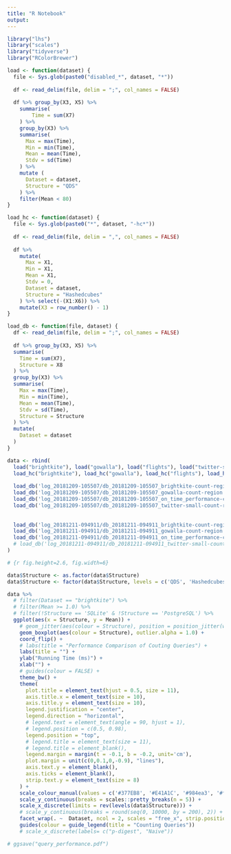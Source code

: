 ```yaml
---
title: "R Notebook"
output: 
---
```


```r
library("lhs")
library("scales")
library("tidyverse")
library("RColorBrewer")
```

```r
load <- function(dataset) {
  file <- Sys.glob(paste0("disabled_*", dataset, "*"))
  
  df <- read_delim(file, delim = ";", col_names = FALSE)
  
  df %>% group_by(X3, X5) %>%
    summarise(
        Time = sum(X7)
    ) %>% 
    group_by(X3) %>%
    summarise(
      Max = max(Time),
      Min = min(Time),
      Mean = mean(Time),
      Stdv = sd(Time)
    ) %>% 
    mutate (
      Dataset = dataset,
      Structure = "QDS"
    ) %>% 
    filter(Mean < 80)
}
```

```r
load_hc <- function(dataset) {
  file <- Sys.glob(paste0("*", dataset, "-hc*"))
  
  df <- read_delim(file, delim = ",", col_names = FALSE)
  
  df %>% 
    mutate(
      Max = X1,
      Min = X1,
      Mean = X1,
      Stdv = 0,
      Dataset = dataset,
      Structure = "Hashedcubes"
    ) %>% select(-(X1:X6)) %>%
    mutate(X3 = row_number() - 1)
}
```

```r
load_db <- function(file, dataset) {
  df <- read_delim(file, delim = ";", col_names = FALSE)
  
  df %>% group_by(X3, X5) %>%
  summarise(
    Time = sum(X7),
    Structure = X8
  ) %>%
  group_by(X3) %>%
  summarise(
    Max = max(Time),
    Min = min(Time),
    Mean = mean(Time),
    Stdv = sd(Time),
    Structure = Structure
  ) %>%
  mutate(
    Dataset = dataset
  )
}
```

```r
data <- rbind(
  load("brightkite"), load("gowalla"), load("flights"), load("twitter-small"),
  load_hc("brightkite"), load_hc("gowalla"), load_hc("flights"), load_hc("twitter-small"),
  
  load_db('log_20181209-105507/db_20181209-105507_brightkite-count-region.csv', 'brightkite'),
  load_db('log_20181209-105507/db_20181209-105507_gowalla-count-region.csv', 'gowalla'),
  load_db('log_20181209-105507/db_20181209-105507_on_time_performance-count-region.csv', 'flights'),
  load_db('log_20181209-105507/db_20181209-105507_twitter-small-count-region.csv', 'twitter-small'),
  
  
  load_db('log_20181211-094911/db_20181211-094911_brightkite-count-region.csv', 'brightkite'),
  load_db('log_20181211-094911/db_20181211-094911_gowalla-count-region.csv', 'gowalla'),
  load_db('log_20181211-094911/db_20181211-094911_on_time_performance-count-region.csv', 'flights')
  # load_db('log_20181211-094911/db_20181211-094911_twitter-small-count-region.csv', 'twitter-small')
)
```

```r
# {r fig.height=2.6, fig.width=6}

data$Structure <- as.factor(data$Structure)
data$Structure <- factor(data$Structure, levels = c('QDS', 'Hashedcubes', 'SQLite', 'PostgreSQL', 'MonetDB'))

data %>% 
  # filter(Dataset == "brightkite") %>%
  # filter(Mean >= 1.0) %>%
  # filter(!Structure == 'SQLite' & !Structure == 'PostgreSQL') %>%
  ggplot(aes(x = Structure, y = Mean)) + 
    # geom_jitter(aes(colour = Structure), position = position_jitter(width = .05), alpha = 0.5) +
    geom_boxplot(aes(colour = Structure), outlier.alpha = 1.0) + 
    coord_flip() + 
    # labs(title = "Performance Comparison of Couting Queries") +
    labs(title = "") +
    ylab("Running Time (ms)") +
    xlab("") +
    # guides(colour = FALSE) + 
    theme_bw() +
    theme(
      plot.title = element_text(hjust = 0.5, size = 11),
      axis.title.x = element_text(size = 10),
      axis.title.y = element_text(size = 10),
      legend.justification = "center",
      legend.direction = "horizontal",
      # legend.text = element_text(angle = 90, hjust = 1),
      # legend.position = c(0.5, 0.98),
      legend.position = "top",
      # legend.title = element_text(size = 11),
      # legend.title = element_blank(),
      legend.margin = margin(t = -0.1, b = -0.2, unit='cm'),
      plot.margin = unit(c(0,0.1,0,-0.9), "lines"),
      axis.text.y = element_blank(),
      axis.ticks = element_blank(),
      strip.text.y = element_text(size = 8)
    ) +
    scale_colour_manual(values = c('#377EB8', '#E41A1C', '#984ea3', '#ff7f00', '#4daf4a')) +
    scale_y_continuous(breaks = scales::pretty_breaks(n = 5)) +
    scale_x_discrete(limits = rev(levels(data$Structure))) +
    # scale_y_continuous(breaks = round(seq(0, 10000, by = 200), 2)) +
    facet_wrap(. ~  Dataset, ncol = 2, scales = "free_x", strip.position="right") +
    guides(colour = guide_legend(title = "Counting Queries"))
    # scale_x_discrete(labels= c("p-digest", "Naive"))

# ggsave("query_performance.pdf")
```


